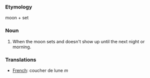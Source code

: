 ===Etymology===

moon + set

===Noun===

#When the moon sets and doesn't show up until the next night or morning.

===Translations===
*[[French]]: coucher de lune ''m''